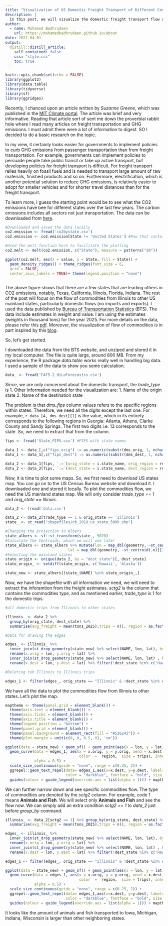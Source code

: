 ```yaml
---
title: "Visualization of US Domestic Freight Transport of Different Commodities Originating From Illinois"
description: |
  In this post, we will visualize the domestic freight transport flow of different commodities from Illinois to other US mainland states.
author:
  - name: Mohamed Badhrudeen
    url: https://mohamedbadhrudeen.github.io/about
date: 2022-04-01
output:
  distill::distill_article:
    self_contained: false
    css: "style.css"
    toc: true
---
```



```r
knitr::opts_chunk$set(echo = FALSE)
library(ggplot2)
library(data.table)
library(tidyverse)
library(sf)
library(ggridges)
```

Recently, I chanced upon an article written by *Suzanne Greene*, which was published in the [MIT Climate portal](https://climate.mit.edu/explainers/freight-transportation). The article was brief and very informative. Reading that article sort of sent me down the proverbial rabbit hole where I read many articles on freight transportation and GHG emissions. I must admit there were a lot of information to digest. SO I decided to do a basic research on the topic. 

In my view, it certainly looks easier for governments to implement policies to curb GHG emissions from passenger transportation than from freight transportation. For example, governments can implement policies to persuade people take public transit or take up active transport, but developing policies for freight transport is difficult. For freight transport relies heavily on fossil fuels and is needed to transport large amount of raw materials, finished products and so on. Furthermore, electrification, which is another potential solution to reduce GHG emissions, is relatively easier to adopt for smaller vehicles and for shorter travel distances than for the freight transport. 

To learn more, I guess the starting point would be to see what the CO2 emissions have bee for different states over the last few years. The carbon emissions includes all sectors not just transportation. The data can be downloaded from [here](https://www.eia.gov/environment/emissions/state/).

```r
#Downloaded and saved the data locally 
co2.emission <- fread('co2bystate.csv')
co2.emission <- co2.emission[State != 'United States'] #Row that contains the total emissions

#Used the melt function here to facilitate the plotting 
co2.melt <- melt(co2.emission, c("State"), measure = patterns("20"))

ggplot(co2.melt, aes(x = value, y = State, fill = State)) +
  geom_density_ridges() + theme_ridges(font_size = 6,
  grid = FALSE,
  center_axis_labels = TRUE)+ theme(legend.position = "none") 
  
```

The above figure shows that there are a few states that are leading others in CO2 emissions, notably, Texas, California, Illinois, Florida, Indiana. The rest of the post will focus on the flow of commodities from Illinois to other US mainland states, particularly domestic flows (no imports and exports). I used the data published by [Bureau of Transportation Statistics](https://www.bts.gov/faf) (BTS). The data include estimates in weight and value. I am using the estimates (weights in thousand tons) for the year 2025. For more details on the data, please refer this [pdf](https://www.bts.gov/sites/bts.dot.gov/files/2021-02/FAF5-User-Guide.pdf). Moreover, the visualization of flow of commodities is in part inspired by this [blog](https://datascience.blog.wzb.eu/2018/05/31/three-ways-of-visualizing-a-graph-on-a-map/). 

So, let's get started.  

I downloaded the data from the BTS website, and unziped and stored it in my local computer. The file is quite large, around 800 MB. From my experience, the R package *data.table* works really well in handling big data. I used a sample of the data to show you some calculation. 

```r
data_ <- fread('FAF5.2_HiLoForecastss.csv')
```

Since, we are only concerned about the domestic transport, the *trade_type* is 1. Other information needed for the visualization are:
1. Name of the origin state
2. Name of the destination state

The problem is that *dms_fips* column values refers to the specific regions within states. Therefore, we need all the digits except the last one. For example, `r data_[4, dms_dest][1]` is the value, which in its entirety corresponds to the following regions in Georgia: Atlanta, Athens, Clarke County and Sandy Springs. The first two digits i.e. 13 corresponds to the state. So, we need to extract that from the column.


```r
fips <- fread('State_FIPS.csv') #FIPS with state names

data_1 <- data_[,c("fips_orig") := as.numeric(substr(dms_orig, 1, nchar(dms_orig) - 1))]
data_1 <- data_1[,c("fips_dest") := as.numeric(substr(dms_dest, 1, nchar(dms_dest) - 1))]

data_2 <- data_1[fips, `:=`(orig_state = i.state_name, orig_region = region), on = .(fips_orig = fips)]
data_2 <- data_2[fips, `:=`(dest_state = i.state_name, dest_region = region), , on = .(fips_dest = fips)]
```

Now, it is time to plot some maps. So, we first need to download US states map. You can go on to the US Census Bureau website and download it. I downloaded one and stored it locally. To plot the commodities flow, we need the US mainland states map. We will only consider *trade_type == 1* and *orig_state == Illinois*.

```r
data_2 <- fread('data.csv')
```

```r
data_2 <- data_2[trade_type == 1 & orig_state == 'Illinois']
state_ <- st_read("shapefiles/cb_2018_us_state_500k.shp")

#Changing the projection to Albers
state_albers <- sf::st_transform(state_, 5070)
#Calculate the Centroids, which we will use later
state_albers <- state_albers %>% mutate(lon = map_dbl(geometry, ~st_centroid(.x)[[1]]),
                            lat = map_dbl(geometry, ~st_centroid(.x)[[2]]))
#Selecting the mainland states
state_origin <- unique(data_2, by = "dest_state")[, dest_state]
state_origin_ <- setdiff(state_origin, c('Hawaii', 'Alaska'))

state_new <- state_albers[(state_$NAME) %in% state_origin_,]
```

Now, we have the shapefile with all information we need, we will need to extract the inforamtion from the freight estimates. *sctg2* is the column that contains the commodities type, and as mentioned earlier, *trade_type* is 1 for the domestic trips.


```r
#all domestic trips from Illinois to other states

illinois_ <- data_2 %>% 
  group_by(orig_state, dest_state) %>% 
  summarise(avg_freight = mean(tons_2025),trips = n(), region = as.factor(mean(dest_region)))

#Data for drawing the edges

edges_ <- illinois_ %>%
  inner_join(st_drop_geometry(state_new) %>% select(NAME, lon, lat), by = c('orig_state' = 'NAME')) %>%
  rename(x.orig = lon, y.orig = lat) %>%
  inner_join(st_drop_geometry(state_new) %>% select(NAME, lon, lat) , by = c('dest_state' = 'NAME')) %>%
  rename(x.dest = lon, y.dest = lat) %>% filter(!dest_state %in% c('Hawaii', 'Alaska'))

#Deleting teh Illinois to Illinois trips

edges_1 <- filter(edges_, orig_state == "Illinois" & !dest_state %in% c('Hawaii', 'Alaska', "Illinois"))
```

We have all the data to plot the commodities flow from Illinois to other states. Let's plot the map.

```r
maptheme <- theme(panel.grid = element_blank()) +
  theme(axis.text = element_blank()) +
  theme(axis.ticks = element_blank()) +
  theme(axis.title = element_blank()) +
  theme(legend.position = "bottom") +
  theme(panel.grid = element_blank()) +
  theme(panel.background = element_rect(fill = "#536243")) +
  theme(plot.margin = unit(c(0, 0, 0.5, 0), 'cm'))

ggplot(data = state_new) + geom_sf() + geom_point(aes(x = lon, y = lat)) +
  geom_curve(data = edges_1, aes(x = x.orig, y = y.orig, xend = x.dest, yend = y.dest, 
                                 color  =  region,  size = trips), inherit.aes = FALSE, curvature = 0.33,
             alpha = 0.5) + 
  scale_size_continuous(guide = "none", range = c(0.25, 2)) + 
  ggrepel::geom_text_repel(data= edges_1,aes(x=x.dest, y=y.dest, label=dest_state), 
                           color = "darkblue", fontface = "bold", size = 2, max.overlaps = 20) + 
  guides(colour = guide_legend(override.aes = list(alpha = 1))) + maptheme 
```
We can further narrow down and see specific commodities flow. The type of commodities are denoted by the *sctg2* column. For example, code 1 means **Animals and Fish**. We will select only **Animals and Fish** and see the flow now. We can simply add an extra condition *sctg2 == 1* to *data_2* just before *group_by* command.

```r
illinois_ <- data_2[sctg2 == 1] %>% group_by(orig_state, dest_state) %>% 
  summarise(avg_freight = mean(tons_2025),trips = n(), region = as.factor(mean(dest_region))) 

edges_ <- illinois_ %>%
  inner_join(st_drop_geometry(state_new) %>% select(NAME, lon, lat), by = c('orig_state' = 'NAME')) %>%
  rename(x.orig = lon, y.orig = lat) %>%
  inner_join(st_drop_geometry(state_new) %>% select(NAME, lon, lat) , by = c('dest_state' = 'NAME')) %>%
  rename(x.dest = lon, y.dest = lat) %>% filter(!dest_state %in% c('Hawaii', 'Alaska'))

edges_1 <- filter(edges_, orig_state == "Illinois" & !dest_state %in% c('Hawaii', 'Alaska', "Illinois"))

ggplot(data = state_new) + geom_sf() + geom_point(aes(x = lon, y = lat)) +
  geom_curve(data = edges_1, aes(x = x.orig, y = y.orig, xend = x.dest, yend = y.dest, 
                                 color  =  region,  size = trips), inherit.aes = FALSE, curvature = 0.33,
             alpha = 0.5) + 
  scale_size_continuous(guide = "none", range = c(0.25, 2)) + 
  ggrepel::geom_text_repel(data= edges_1,aes(x=x.dest, y=y.dest, label=dest_state), 
                           color = "darkblue", fontface = "bold", size = 2, max.overlaps = 20) + 
  guides(colour = guide_legend(override.aes = list(alpha = 1))) + maptheme 

```
It looks like the amount of animals and fish transported to Iowa, Michigan, Indiana, Wisconsin is larger than other neighboring states. 